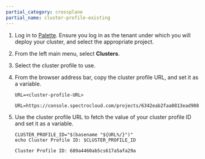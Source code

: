 ```yaml
---
partial_category: crossplane
partial_name: cluster-profile-existing
---
```


1. Log in to [Palette](https://console.spectrocloud.com/). Ensure you log in as the tenant under which you
will deploy your cluster, and select the appropriate project.

2. From the left main menu, select **Clusters**.

3. Select the cluster profile to use.

4. From the browser address bar, copy the cluster profile URL, and set it as a variable.

    ```shell
    URL=<cluster-profile-URL>
    ```

    ```shell hideClipboard title="Example URL"
    URL=https://console.spectrocloud.com/projects/6342eab2faa0813ead9082e0/profiles/cluster/689a4460ab5cs617a5afa29a
    ```

5. Use the cluster profile URL to fetch the value of your cluster profile ID and set it as a variable. 

    ```shell
    CLUSTER_PROFILE_ID="$(basename "${URL%/}")"
    echo Cluster Profile ID: $CLUSTER_PROFILE_ID
    ```

    ```shell hideClipboard title="Example output"
    Cluster Profile ID: 689a4460ab5cs617a5afa29a
    ```